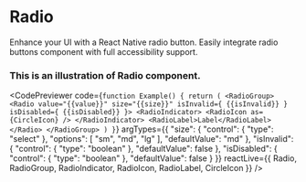 
# Radio

Enhance your UI with a React Native radio button. Easily integrate radio buttons component with full accessibility support.

### This is an illustration of Radio component.

  

  
  
  <CodePreviewer
  code={`function Example() {
  return (
    <RadioGroup>
      <Radio value="{{value}}" size="{{size}}" isInvalid={ {{isInvalid}} } isDisabled={ {{isDisabled}} }>
        <RadioIndicator>
          <RadioIcon as={CircleIcon} />
        </RadioIndicator>
        <RadioLabel>Label</RadioLabel>
      </Radio>
    </RadioGroup>
  )
}`}
  argTypes={{
  "size": {
    "control": {
      "type": "select"
    },
    "options": [
      "sm",
      "md",
      "lg"
    ],
    "defaultValue": "md"
  },
  "isInvalid": {
    "control": {
      "type": "boolean"
    },
    "defaultValue": false
  },
  "isDisabled": {
    "control": {
      "type": "boolean"
    },
    "defaultValue": false
  }
}}
  reactLive={{ Radio, RadioGroup, RadioIndicator, RadioIcon, RadioLabel, CircleIcon }}
/>